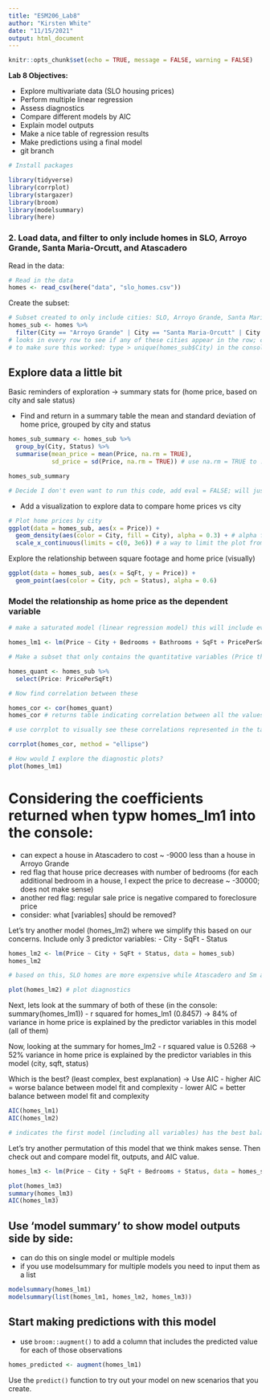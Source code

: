 ```yaml
---
title: "ESM206_Lab8"
author: "Kirsten White"
date: "11/15/2021"
output: html_document
---
```


```r
knitr::opts_chunk$set(echo = TRUE, message = FALSE, warning = FALSE)
```

**Lab 8 Objectives:**

- Explore multivariate data (SLO housing prices)
- Perform multiple linear regression
- Assess diagnostics
- Compare different models by AIC
- Explain model outputs
- Make a nice table of regression results
- Make predictions using a final model
- git branch

```r
# Install packages

library(tidyverse)
library(corrplot)
library(stargazer)
library(broom)
library(modelsummary)
library(here)
```

### 2. Load data, and filter to only include homes in SLO, Arroyo Grande, Santa Maria-Orcutt, and Atascadero
Read in the data: 

```r
# Read in the data 
homes <- read_csv(here("data", "slo_homes.csv"))

```

Create the subset: 

```r
# Subset created to only include cities: SLO, Arroyo Grande, Santa Maria-Orcutt, and Atascadero
homes_sub <- homes %>%
  filter(City == "Arroyo Grande" | City == "Santa Maria-Orcutt" | City == "Atascadero" | City == "San Luis Obispo") 
# looks in every row to see if any of these cities appear in the row; could also do: filter(City %in% c("city", "city", etc))
# to make sure this worked: type > unique(homes_sub$City) in the console and make sure only those 4 cities are returned 

```

## Explore data a little bit 
Basic reminders of exploration -> summary stats for (home price, based on city and sale status)

- Find and return in a summary table the mean and standard deviation of home price, grouped by city and status

```r
homes_sub_summary <- homes_sub %>%
  group_by(City, Status) %>%
  summarise(mean_price = mean(Price, na.rm = TRUE), 
            sd_price = sd(Price, na.rm = TRUE)) # use na.rm = TRUE to ... []

homes_sub_summary

# Decide I don't even want to run this code, add eval = FALSE; will just skip to next code chunk and run that (used to see if this code chunk is the one having issues)
```
- Add a visualization to explore data to compare home prices vs city 

```r
# Plot home prices by city 
ggplot(data = homes_sub, aes(x = Price)) +
  geom_density(aes(color = City, fill = City), alpha = 0.3) + # alpha fills in the lines and make it slightly transparent so you can see layers; alpha is outside aes() because it is not referring to a variable
  scale_x_continuous(limits = c(0, 3e6)) # a way to limit the plot from 0-3 million by setting limits on the x-axis
```

Explore the relationship between square footage and home price (visually) 
```r
ggplot(data = homes_sub, aes(x = SqFt, y = Price)) +
  geom_point(aes(color = City, pch = Status), alpha = 0.6) 
```
### Model the relationship as home price as the dependent variable 

```r
# make a saturated model (linear regression model) this will include every variable in the data set

homes_lm1 <- lm(Price ~ City + Bedrooms + Bathrooms + SqFt + PricePerSqFt + Status, data = homes_sub) # Determine the price based on ALL variables in data set 

# Make a subset that only contains the quantitative variables (Price through Price/SqFt)

homes_quant <- homes_sub %>%
  select(Price: PricePerSqFt)

# Now find correlation between these

homes_cor <- cor(homes_quant)
homes_cor # returns table indicating correlation between all the values (0 - 1 range) 

# use corrplot to visually see these correlations represented in the table above 

corrplot(homes_cor, method = "ellipse")

# How would I explore the diagnostic plots? 
plot(homes_lm1)

```

# Considering the coefficients returned when typw homes_lm1 into the console: 
- can expect a house in Atascadero to cost ~ -9000 less than a house in Arroyo Grande
- red flag that house price decreases with number of bedrooms (for each additional bedroom in a house, I expect the price to decrease ~ -30000; does not make sense)
- another red flag: regular sale price is negative compared to foreclosure price 
- consider: what [variables] should be removed? 

Let's try another model (homes_lm2) where we simplify this based on our concerns. Include only 3 predictor variables: 
- City
- SqFt
- Status 

```r
homes_lm2 <- lm(Price ~ City + SqFt + Status, data = homes_sub)
homes_lm2

# based on this, SLO homes are more expensive while Atascadero and Sm are cheaper than Arroyo Grande; compared to a foreclosed house, regular and short sale homes sell for more and have a higher sq footage 

plot(homes_lm2) # plot diagnostics 
```

Next, lets look at the summary of both of these (in the console: summary(homes_lm1))
- r squared for homes_lm1 (0.8457) -> 84% of variance in home price is explained by the predictor variables in this model (all of them)

Now, looking at the summary for homes_lm2
- r squared value is 0.5268 -> 52% variance in home price is explained by the predictor variables in this model (city, sqft, status)

Which is the best? (least complex, best explanation) -> Use AIC
- higher AIC = worse balance between model fit and complexity 
- lower AIC = better balance between model fit and complexity 

```r
AIC(homes_lm1)
AIC(homes_lm2)

# indicates the first model (including all variables) has the best balance. We know this is not true. 
```

Let's try another permutation of this model that we think makes sense. Then check out and compare model fit, outputs, and AIC value. 
```r
homes_lm3 <- lm(Price ~ City + SqFt + Bedrooms + Status, data = homes_sub)

plot(homes_lm3)
summary(homes_lm3)
AIC(homes_lm3)
```

## Use 'model summary' to show model outputs side by side: 
- can do this on single model or multiple models
- if you use modelsummary for multiple models you need to input them as a list
```r
modelsummary(homes_lm1)
modelsummary(list(homes_lm1, homes_lm2, homes_lm3))

```

## Start making predictions with this model 
- use `broom::augment()` to add a column that includes the predicted value for each of those observations 
```r
homes_predicted <- augment(homes_lm1)
```

Use the `predict()` function to try out your model on new scenarios that you create. 


